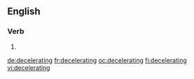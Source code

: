 ==English==

===Verb===
{{head|en|present participle}}

# {{present participle of|decelerate|lang=en}}

[[de:decelerating]]
[[fr:decelerating]]
[[oc:decelerating]]
[[fi:decelerating]]
[[vi:decelerating]]